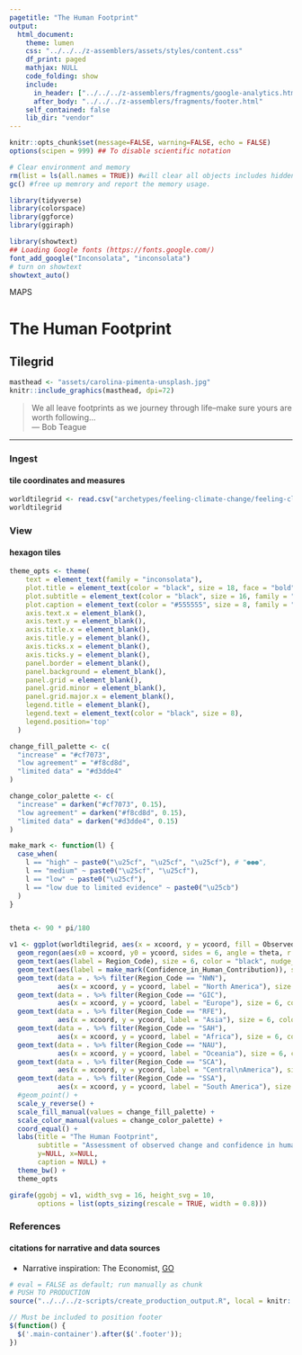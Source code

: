 ```yaml
---
pagetitle: "The Human Footprint"
output:
  html_document:
    theme: lumen
    css: "../../../z-assemblers/assets/styles/content.css"
    df_print: paged
    mathjax: NULL
    code_folding: show
    include:
      in_header: ["../../../z-assemblers/fragments/google-analytics.html", "../../../z-assemblers/fragments/header.html"]
      after_body: "../../../z-assemblers/fragments/footer.html"
    self_contained: false
    lib_dir: "vendor"
---
```


```r

knitr::opts_chunk$set(message=FALSE, warning=FALSE, echo = FALSE)
options(scipen = 999) ## To disable scientific notation

# Clear environment and memory
rm(list = ls(all.names = TRUE)) #will clear all objects includes hidden objects.
gc() #free up memrory and report the memory usage.

library(tidyverse)
library(colorspace)
library(ggforce)
library(ggiraph)

library(showtext)
## Loading Google fonts (https://fonts.google.com/)
font_add_google("Inconsolata", "inconsolata")
# turn on showtext
showtext_auto()

```

<div class="activity">
MAPS  
</div>

# The Human Footprint
## Tilegrid


```r

masthead <- "assets/carolina-pimenta-unsplash.jpg"
knitr::include_graphics(masthead, dpi=72)

```

> We all leave footprints as we journey through life--make sure yours are worth following...\
--- Bob Teague\

***

### Ingest
#### tile coordinates and measures


```r

worldtilegrid <- read.csv("archetypes/feeling-climate-change/feeling-climate-change.csv", header = TRUE)
worldtilegrid

```


### View
#### hexagon tiles


```r

theme_opts <- theme(
    text = element_text(family = "inconsolata"), 
    plot.title = element_text(color = "black", size = 18, face = "bold", family = "inconsolata"),
    plot.subtitle = element_text(color = "black", size = 16, family = "inconsolata"),
    plot.caption = element_text(color = "#555555", size = 8, family = "inconsolata"),
    axis.text.x = element_blank(),
    axis.text.y = element_blank(),
    axis.title.x = element_blank(),
    axis.title.y = element_blank(),
    axis.ticks.x = element_blank(),
    axis.ticks.y = element_blank(),
    panel.border = element_blank(),
    panel.background = element_blank(),
    panel.grid = element_blank(),
    panel.grid.minor = element_blank(),
    panel.grid.major.x = element_blank(),
    legend.title = element_blank(),
    legend.text = element_text(color = "black", size = 8),
    legend.position='top'
  )

change_fill_palette <- c(
  "increase" = "#cf7073",
  "low agreement" = "#f8cd8d",
  "limited data" = "#d3dde4"
)

change_color_palette <- c(
  "increase" = darken("#cf7073", 0.15),
  "low agreement" = darken("#f8cd8d", 0.15),
  "limited data" = darken("#d3dde4", 0.15)
)

make_mark <- function(l) {
  case_when(
    l == "high" ~ paste0("\u25cf", "\u25cf", "\u25cf"), # "●●●",
    l == "medium" ~ paste0("\u25cf", "\u25cf"),
    l == "low" ~ paste0("\u25cf"),
    l == "low due to limited evidence" ~ paste0("\u25cb")
  )
}


theta <- 90 * pi/180

v1 <- ggplot(worldtilegrid, aes(x = xcoord, y = ycoord, fill = Observed_Change, group = Region_Code)) +
  geom_regon(aes(x0 = xcoord, y0 = ycoord, sides = 6, angle = theta, r = 0.55, color = Observed_Change), size = 2) +
  geom_text(aes(label = Region_Code), size = 6, color = "black", nudge_y = 0.1, vjust = 0.0, hjust = 0.5, family = "inconsolata", fontface = 2) +
  geom_text(aes(label = make_mark(Confidence_in_Human_Contribution)), size = 6, color = "black", nudge_y = -0.1, vjust = 1.0, hjust = 0.5, family = "inconsolata", fontface = 2) +
  geom_text(data = . %>% filter(Region_Code == "NWN"), 
            aes(x = xcoord, y = ycoord, label = "North America"), size = 6, color = "black", nudge_y = 0.75, vjust = 0.0, hjust = 0.15, family = "inconsolata", fontface = 2) +
  geom_text(data = . %>% filter(Region_Code == "GIC"), 
            aes(x = xcoord, y = ycoord, label = "Europe"), size = 6, color = "black", nudge_x = 1.5, vjust = 0.5, hjust = 0.5, family = "inconsolata", fontface = 2) +
  geom_text(data = . %>% filter(Region_Code == "RFE"), 
            aes(x = xcoord, y = ycoord, label = "Asia"), size = 6, color = "black", nudge_x = 1.0, vjust = 0.5, hjust = 0.0, family = "inconsolata", fontface = 2) +
  geom_text(data = . %>% filter(Region_Code == "SAH"), 
            aes(x = xcoord, y = ycoord, label = "Africa"), size = 6, color = "black", nudge_x = -0.75, vjust = 0.5, hjust = 1.0, family = "inconsolata", fontface = 2) +
  geom_text(data = . %>% filter(Region_Code == "NAU"), 
            aes(x = xcoord, y = ycoord, label = "Oceania"), size = 6, color = "black", nudge_x = -0.75, vjust = 0.5, hjust = 1.0, family = "inconsolata", fontface = 2) +
  geom_text(data = . %>% filter(Region_Code == "SCA"), 
            aes(x = xcoord, y = ycoord, label = "Central\nAmerica"), size = 6, color = "black", nudge_x = -0.75, vjust = 0.5, hjust = 1.0, family = "inconsolata", fontface = 2) +
  geom_text(data = . %>% filter(Region_Code == "SSA"), 
            aes(x = xcoord, y = ycoord, label = "South America"), size = 6, color = "black", nudge_x = 0.75, vjust = 0.5, hjust = 0.0, family = "inconsolata", fontface = 2) +
  #geom_point() +
  scale_y_reverse() +
  scale_fill_manual(values = change_fill_palette) +
  scale_color_manual(values = change_color_palette) +
  coord_equal() +
  labs(title = "The Human Footprint",
       subtitle = "Assessment of observed change and confidence in human contribution to the observed changes",
       y=NULL, x=NULL,
       caption = NULL) +
  theme_bw() +
  theme_opts

girafe(ggobj = v1, width_svg = 16, height_svg = 10,
       options = list(opts_sizing(rescale = TRUE, width = 0.8)))

```





### References
#### citations for narrative and data sources

* Narrative inspiration: The Economist, [GO](https://www.economist.com/graphic-detail/2021/08/09/where-is-climate-change-being-felt-most-acutely){target="_blank"}


```r

# eval = FALSE as default; run manually as chunk
# PUSH TO PRODUCTION
source("../../../z-scripts/create_production_output.R", local = knitr::knit_global())

```


```js

// Must be included to position footer
$(function() {
  $('.main-container').after($('.footer'));
})

```

